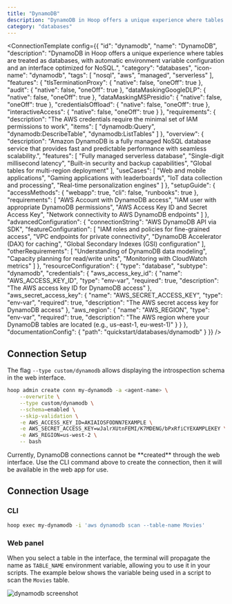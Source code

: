 ```yaml
---
title: "DynamoDB"
description: "DynamoDB in Hoop offers a unique experience where tables are treated as databases, with automatic environment variable configuration and an interface optimized for NoSQL."
category: "databases"
---
```



<ConnectionTemplate config={{
  "id": "dynamodb",
  "name": "DynamoDB",
  "description": "DynamoDB in Hoop offers a unique experience where tables are treated as databases, with automatic environment variable configuration and an interface optimized for NoSQL.",
  "category": "databases",
  "icon-name": "dynamodb",
  "tags": [
    "nosql",
    "aws",
    "managed",
    "serverless"
  ],
  "features": {
    "tlsTerminationProxy": {
      "native": false,
      "oneOff": true
    },
    "audit": {
      "native": false,
      "oneOff": true
    },
    "dataMaskingGoogleDLP": {
      "native": false,
      "oneOff": true
    },
    "dataMaskingMSPresidio": {
      "native": false,
      "oneOff": true
    },
    "credentialsOffload": {
      "native": false,
      "oneOff": true
    },
    "interactiveAccess": {
      "native": false,
      "oneOff": true
    }
  },
  "requirements": {
    "description": "The AWS credentials require the minimal set of IAM permissions to work",
    "items": [
      "dynamodb:Query",
      "dynamodb:DescribeTable",
      "dynamodb:ListTables"
    ]
  },
  "overview": {
    "description": "Amazon DynamoDB is a fully managed NoSQL database service that provides fast and predictable performance with seamless scalability.",
    "features": [
      "Fully managed serverless database",
      "Single-digit millisecond latency",
      "Built-in security and backup capabilities",
      "Global tables for multi-region deployment"
    ],
    "useCases": [
      "Web and mobile applications",
      "Gaming applications with leaderboards",
      "IoT data collection and processing",
      "Real-time personalization engines"
    ]
  },
  "setupGuide": {
    "accessMethods": {
      "webapp": true,
      "cli": false,
      "runbooks": true
    },
    "requirements": [
      "AWS Account with DynamoDB access",
      "IAM user with appropriate DynamoDB permissions",
      "AWS Access Key ID and Secret Access Key",
      "Network connectivity to AWS DynamoDB endpoints"
    ]
  },
  "advancedConfiguration": {
    "connectionString": "AWS DynamoDB API via SDK",
    "featureConfiguration": [
      "IAM roles and policies for fine-grained access",
      "VPC endpoints for private connectivity",
      "DynamoDB Accelerator (DAX) for caching",
      "Global Secondary Indexes (GSI) configuration"
    ],
    "otherRequirements": [
      "Understanding of DynamoDB data modeling",
      "Capacity planning for read/write units",
      "Monitoring with CloudWatch metrics"
    ]
  },
  "resourceConfiguration": {
    "type": "database",
    "subtype": "dynamodb",
    "credentials": {
      "aws_access_key_id": {
        "name": "AWS_ACCESS_KEY_ID",
        "type": "env-var",
        "required": true,
        "description": "The AWS access key ID for DynamoDB access"
      },
      "aws_secret_access_key": {
        "name": "AWS_SECRET_ACCESS_KEY",
        "type": "env-var",
        "required": true,
        "description": "The AWS secret access key for DynamoDB access"
      },
      "aws_region": {
        "name": "AWS_REGION",
        "type": "env-var",
        "required": true,
        "description": "The AWS region where your DynamoDB tables are located (e.g., us-east-1, eu-west-1)"
      }
    }
  },
  "documentationConfig": {
    "path": "quickstart/databases/dynamodb"
  }
}} />
## Connection Setup

The flag `--type custom/dynamodb` allows displaying the introspection schema in the web interface.

```bash
hoop admin create conn my-dynamodb -a <agent-name> \
    --overwrite \
    --type custom/dynamodb \
    --schema=enabled \
    --skip-validation \
    -e AWS_ACCESS_KEY_ID=AKIAIOSFODNN7EXAMPLE \
    -e AWS_SECRET_ACCESS_KEY=wJalrXUtnFEMI/K7MDENG/bPxRfiCYEXAMPLEKEY \
    -e AWS_REGION=us-west-2 \
    -- bash
```

<Warning>
    Currently, DynamoDB connections cannot be **created** through the web interface.
    Use the CLI command above to create the connection, then it will be available in the web app for use.
</Warning>

## Connection Usage

### CLI

```bash
hoop exec my-dynamodb -i 'aws dynamodb scan --table-name Movies'
```

### Web panel

When you select a table in the interface, the terminal will propagate the name as `TABLE_NAME` environment variable, allowing you to use it in your scripts.
The example below shows the variable being used in a script to scan the `Movies` table.

<Frame>
    <img src="/images/quickstarts/client-dynamodb.png" alt="dynamodb screenshot" />
</Frame>


